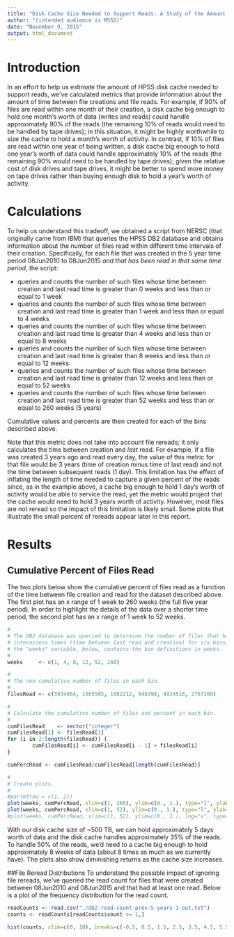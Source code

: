```yaml
---
title: "Disk Cache Size Needed to Support Reads: A Study of the Amount of Time Between File Creation and File Read"
author: "(intended audience is MSSG)"
date: "November 9, 2015"
output: html_document
---
```

# Introduction
In an effort to help us estimate the amount of HPSS disk cache needed to support reads, we've calculated metrics that provide information about the amount of time between file creations and file reads. For example, if 90% of files are read within one month of their creation, a disk cache big enough to hold one month's worth of data (writes and reads) could handle approximately 90% of the reads (the remaining 10% of reads would need to be handled by tape drives); in this situation, it might be highly worthwhile to size the cache to hold a month's worth of activity. In contrast, if 10% of files are read within one year of being written, a disk cache big enough to hold one year's worth of data could handle approximately 10% of the reads (the remaining 90% would need to be handled by tape drives); given the relative cost of disk drives and tape drives, it might be better to spend more money on tape drives rather than buying enough disk to hold a year's worth of activity. 

# Calculations
To help us understand this tradeoff, we obtained a script from NERSC (that originally came from IBM) that queries the HPSS DB2 database and obtains information about the number of files read within different time intervals of their creation. Specifically, for each file that was created in the 5 year time period 08Jun2010 to 08Jun2015 *and that has been read in that same time period*, the script: 

* queries and counts the number of such files whose time between creation and last read time is greater than 0 weeks and less than or equal to 1 week
* queries and counts the number of such files whose time between creation and last read time is greater than 1 week and less than or equal to 4 weeks
* queries and counts the number of such files whose time between creation and last read time is greater than 4 weeks and less than or equal to 8 weeks
* queries and counts the number of such files whose time between creation and last read time is greater than 8 weeks and less than or equal to 12 weeks
* queries and counts the number of such files whose time between creation and last read time is greater than 12 weeks and less than or equal to 52 weeks
* queries and counts the number of such files whose time between creation and last read time is greater than 52 weeks and less than or equal to 260 weeks (5 years)

Cumulative values and percents are then created for each of the bins described above.   

Note that this metric does not take into account file rereads; it only calculates the time between creation and *last* read. For example, if a file was created 3 years ago and read every day, the value of this metric for that file would be 3 years (time of creation minus time of last read) and not the time between subsequent reads (1 day). This limitation has the effect of inflating the length of time needed to capture a given percent of the reads since, as in the example above, a cache big enough to hold 1 day's worth of activity would be able to service the read, yet the metric would project that the cache would need to hold 3 years worth of activity. However, most files are not reread so the impact of this limitation is likely small. Some plots that illustrate the small percent of rereads appear later in this report.

# Results
## Cumulative Percent of Files Read
The two plots below show the cumulative percent of files read as a function of the time between file creation and read for the dataset described above. The first plot has an x range of 1 week to 260 weeks (the full five year period). In order to highlight the details of the data over a shorter time period, the second plot has an x range of 1 week to 52 weeks.



```r
#
# The DB2 database was queried to determine the number of files that had
# interaccess times (time between last read and creation) for six bins;
# the "weeks" variable, below, contains the bin definitions in weeks. 
#
weeks     <- c(1, 4, 8, 12, 52, 260)

#
# The non-cumulative number of files in each bin.
#
filesRead <- c(5934064, 1565505, 1082212, 948398, 4924518, 2767200)

#
# Calculate the cumulative number of files and percent in each bin.
#
cumFilesRead    <- vector("integer")
cumFilesRead[1] <- filesRead[1]
for (i in 2:length(filesRead)) {
        cumFilesRead[i] <- cumFilesRead[i - 1] + filesRead[i]
}

cumPercRead <- cumFilesRead/cumFilesRead[length(cumFilesRead)]

#
# Create plots.
#
#par(mfrow = c(1, 2))
plot(weeks, cumPercRead, xlim=c(1, 260), ylim=c(0., 1.), type="l", ylab="cumulative percent read", xlab="weeks between creation and last read", main="Cumulative Percent of Files Read by Interval between Creation and\nLast Read")
plot(weeks, cumPercRead, xlim=c(1, 52), ylim=c(0., 1.), type="l", ylab="cumulative percent read", xlab="weeks between creation and last read", main="Cumulative Percent of Files Read by Interval between Creation and\nLast Read")
#plot(weeks, cumPercRead, xlim=c(1, 52), ylim=c(0., 1.), log="x", type="l", ylab="cumulative percent read", xlab="weeks between creation and last read", main="Cumulative Percent of Files Read by Interval between Creation and\nLast Read")
```
With our disk cache size of ~500 TB, we can hold approximately 5 days worth of data and the disk cache handles approximately 35% of the reads. To handle 50% of the reads, we'd need to a cache big enough to hold approximately 8 weeks of data (about 8 times as much as we currently have). The plots also show diminishing returns as the cache size increases.

##File Reread Distributions
To understand the possible impact of ignoring file rereads, we've queried the read count for files that were created between 08Jun2010 and 08Jun2015 and that had at least one read. Below is a plot of the frequency distribution for the read count.

```r
readCounts <- read.csv("./db2-read-count-prev-5-years-1-out.txt")
counts <- readCounts[readCounts$count >= 1,]
```
```r
hist(counts, xlim=c(0, 10), breaks=c(-0.5, 0.5, 1.5, 2.5, 3.5, 4.5, 5.5, 6.5, 7.5, 8.5, 9.5, 10.5, 200000), main="Distribution of File Read Counts Greater than Zero\n for Files Written between 08Jun2010 and 08Jun2015", xlab="read count", ylim=c(0., 1.))
```


